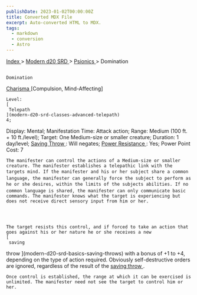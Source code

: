 ```yaml
---
publishDate: 2023-01-02T00:00:00Z
title: Converted MDX File
excerpt: Auto-converted HTML to MDX.
tags:
  - markdown
  - conversion
  - Astro
---
```







[
      Index
     ](-index)
     >
     [
      Modern d20 SRD
     ](modern-d20-srd-index)
     >
     [
      Psionics
     ](modern-d20-srd-psionics-index)
     > Domination
    






## 
    Domination
   



[
     Charisma
    ](modern-d20-srd-basics-ability-scores)
    [Compulsion, Mind-Affecting]
   



    Level:
    [
     Telepath
    ](modern-d20-srd-classes-advanced-telepath)
    4;
Display: Mental; Manifestation Time: Attack action; Range: Medium (100 ft. +
10 ft./level); Target: One Medium-size or smaller creature; Duration: 1 day/level;
    [
     Saving Throw
    ](modern-d20-srd-basics-saving-throws)
    : Will negates;
    [
     Power
Resistance
    ](modern-d20-srd-special-abilities-power-resistance)
    : Yes; Power Point Cost: 7
   



    The manifester can control the actions of a Medium-size or smaller creature. The manifester establishes a telepathic link with the targets mind. If the manifester and his or her subject share a common language, the manifester can generally force the subject to perform as he or she desires, within the limits of the subjects abilities. If no common language is shared, the manifester can only communicate basic commands. The manifester knows what the target is experiencing but does not receive direct sensory input from him or her.
   



    The target resists this control, and if forced to take an action that goes against his or her nature he or she receives a new
    [
     saving
  throw
    ](modern-d20-srd-basics-saving-throws)
    with a bonus of +1 to +4, depending on the type of action required. Obviously self-destructive orders are ignored, regardless of the result of the
    [
     saving
  throw
    ](modern-d20-srd-basics-saving-throws)
    .
   



    Once control is established, the range at which it can be exercised is unlimited. The manifester need not see the target to control him or her.
   



